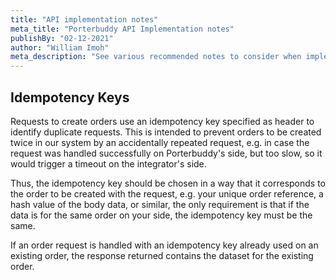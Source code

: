 ```yaml
---
title: "API implementation notes"
meta_title: "Porterbuddy API Implementation notes"
publishBy: "02-12-2021"
author: "William Imoh"
meta_description: "See various recommended notes to consider when implementing Porterbuddy's API"
---
```


## Idempotency Keys

Requests to create orders use an idempotency key specified as header to identify duplicate requests. This is intended to prevent orders to be created twice in our system by an accidentally repeated request, e.g. in case the request was handled successfully on Porterbuddy's side, but too slow, so it would trigger a timeout on the integrator's side.

Thus, the idempotency key should be chosen in a way that it corresponds to the order to be created with the request, e.g. your unique order reference, a hash value of the body data, or similar, the only requirement is that if the data is for the same order on your side, the idempotency key must be the same.

If an order request is handled with an idempotency key already used on an existing order, the response returned contains the dataset for the existing order.